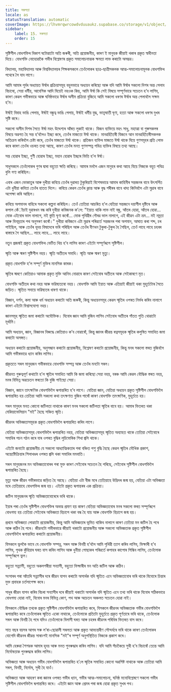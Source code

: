 ```yaml
---
title: সৰলতা
locale: as
statusTranslation: automatic
coverImage: https://lhvmrqwrcowdvduuaukz.supabase.co/storage/v1/object/public/strapi-uploads/small_cover-educacion-fundamental.webp-2d51a7828a2b1309555be27f7e2a61a0.webp
sidebar:
    label: 15. সৰলতা
    order: 15
---
```

সৃষ্টিশীল বোধশক্তিৰ বিকাশ ঘটোৱাটো অতি জৰুৰী, অতি প্ৰয়োজনীয়, কাৰণ ই মানুহক জীয়াই থকাৰ প্ৰকৃত স্বাধীনতা দিয়ে। বোধশক্তি নোহোৱাকৈ গভীৰ বিশ্লেষণৰ প্ৰকৃত সমালোচনাত্মক ক্ষমতা লাভ কৰাটো অসম্ভৱ।

বিদ্যালয়, মহাবিদ্যালয় আৰু বিশ্ববিদ্যালয়ৰ শিক্ষকসকলে তেওঁলোকৰ ছাত্ৰ-ছাত্ৰীসকলক আত্ম-সমালোচনামূলক বোধশক্তিৰ পথেৰে লৈ যাব লাগে।

আমি আমাৰ পূৰ্বৰ অধ্যায়ত ঈৰ্ষাৰ প্ৰক্ৰিয়াসমূহ বহুলভাৱে অধ্যয়ন কৰিছো আৰু যদি আমি ঈৰ্ষাৰ সকলো দিশৰ অন্ত পেলাব বিচাৰো, সেয়া ধৰ্মীয়, আবেগিক আদি যিয়েই নহওক কিয়, আমি ঈৰ্ষা কি সেই বিষয়ে সম্পূৰ্ণভাৱে সচেতন হ’ব লাগিব, কাৰণ কেৱল গভীৰভাৱে আৰু ঘনিষ্ঠভাৱে ঈৰ্ষাৰ অসীম প্ৰক্ৰিয়া বুজিহে আমি সকলো ধৰণৰ ঈৰ্ষাৰ অন্ত পেলাবলৈ সক্ষম হ’ম।

ঈৰ্ষাই বিবাহ ভাঙি পেলায়, ঈৰ্ষাই বন্ধুত্ব ভাঙি পেলায়, ঈৰ্ষাই ধৰ্মীয় যুদ্ধ, ভাতৃঘাতী ঘৃণা, হত্যা আৰু সকলো ধৰণৰ দুখৰ সৃষ্টি কৰে।

সকলো অসীম দিশৰ সৈতে ঈৰ্ষা মহৎ উদ্দেশ্যৰ আঁৰত লুকাই থাকে। যিজন ব্যক্তিয়ে মহৎ সাধু, মহাত্মা বা গুৰুসকলৰ বিষয়ে অৱগত হৈ সন্ত হ’বলৈও ইচ্ছা কৰে, তেওঁৰ মাজতো ঈৰ্ষা থাকে। মানৱহিতৈষী যিজনে আন মানৱহিতৈষীসকলক অতিক্ৰম কৰিবলৈ চেষ্টা কৰে, তেওঁৰ মাজতো ঈৰ্ষা থাকে। প্ৰতিজন ব্যক্তিৰ মাজতে ঈৰ্ষা থাকে যিয়ে গুণসমূহৰ প্ৰতি লোভ কৰে কাৰণ তেওঁৰ ওচৰত তথ্য আছে, কাৰণ তেওঁৰ মনত গুণসম্পন্ন পবিত্ৰ ব্যক্তিৰ বিষয়ে তথ্য আছে।

সন্ত হোৱাৰ ইচ্ছা, গুণী হোৱাৰ ইচ্ছা, মহান হোৱাৰ ইচ্ছাৰ ভিত্তি হ’ল ঈৰ্ষা।

সাধুসকলে তেওঁলোকৰ গুণৰ দ্বাৰা বহুতো ক্ষতি কৰিছে। আমাৰ মনলৈ এজন মানুহৰ কথা আহে যিয়ে নিজকে বহুত পবিত্ৰ বুলি গণ্য কৰিছিল।

এবাৰ এজন ভোকাতুৰ আৰু দুখীয়া কবিয়ে তেওঁৰ দুৱাৰত টুকুৰিয়াই বিশেষভাৱে আমাৰ কাহিনীৰ সন্তজনৰ বাবে উৎসৰ্গিত এটা ধুনীয়া কবিতা তেওঁৰ হাতত দিলে। কবিয়ে কেৱল তেওঁৰ ক্লান্ত আৰু বৃদ্ধ শৰীৰৰ বাবে খাদ্য কিনিবলৈ এটা মুদ্ৰাৰ বাবে অপেক্ষা কৰি আছিল।

কবিয়ে অপমানৰ বাহিৰে সকলো কল্পনা কৰিছিল। তেওঁ তেতিয়া আচৰিত হ’ল যেতিয়া সন্তজনে দয়াশীল দৃষ্টিৰে আৰু কপাল কেঁাঁচাই দুৱাৰখন বন্ধ কৰি দুখীয়া কবিজনক ক’লে: "ইয়াত থাকি লাভ নাই বন্ধু, আঁতৰ হোৱা, আঁতৰ হোৱা... মোক এইবোৰ ভাল নালাগে, মই স্তুতি ঘৃণা কৰোঁ... মোক পৃথিৱীৰ গৌৰৱ ভাল নালাগে, এই জীৱন এটা ভ্ৰম... মই নম্ৰতা আৰু বিনম্ৰতাৰ পথ অনুসৰণ কৰোঁ।" দুখীয়া কবিজনে এটা মুদ্ৰাৰ পৰিৱৰ্তে সন্তজনৰ পৰা অপমান, আঘাত কৰা শব্দ, চৰ পাইছিল, আৰু তেওঁৰ হৃদয় বিষাদেৰে ভৰি পৰিছিল আৰু তেওঁৰ বীণখন টুকুৰা-টুকুৰ হৈ গৈছিল, তেওঁ লাহে লাহে চহৰৰ ৰাস্তাৰে গৈ আছিল... লাহে লাহে... লাহে লাহে।

নতুন প্ৰজন্মই প্ৰকৃত বোধশক্তিৰ ভেটিত থিয় হ’ব লাগিব কাৰণ এইটো সম্পূৰ্ণৰূপে সৃষ্টিশীল।

স্মৃতি আৰু স্মৰণ সৃষ্টিশীল নহয়। স্মৃতি অতীতৰ সমাধি। স্মৃতি আৰু স্মৰণ মৃত্যু।

প্ৰকৃত বোধশক্তি হ’ল সম্পূৰ্ণ মুক্তিৰ মানসিক কাৰক।

স্মৃতিৰ স্মৰণে কেতিয়াও আমাক প্ৰকৃত মুক্তি আনিব নোৱাৰে কাৰণ সেইবোৰ অতীতৰ আৰু সেইকাৰণে মৃত।

বোধশক্তি অতীতৰ কথা নহয় আৰু ভৱিষ্যতৰো নহয়। বোধশক্তি আমি ইয়াত আৰু এতিয়াই জীয়াই থকা মুহূৰ্তটোৰ সৈতে জড়িত। স্মৃতিত সদায়ে ভৱিষ্যতৰ ধাৰণা থাকে।

বিজ্ঞান, দৰ্শন, কলা আৰু ধৰ্ম অধ্যয়ন কৰাটো অতি জৰুৰী, কিন্তু অধ্যয়নসমূহ কেৱল স্মৃতিৰ ওপৰত নিৰ্ভৰ কৰিব নালাগে কাৰণ এইটো বিশ্বাসযোগ্য নহয়।

জ্ঞানসমূহ স্মৃতিত জমা কৰাটো অযৌক্তিক। যিবোৰ জ্ঞান আমি বুজিব লাগিব সেইবোৰ অতীতৰ গাঁতত পুতি থোৱাটো মূৰ্খামি।

আমি অধ্যয়ন, জ্ঞান, বিজ্ঞানৰ বিৰুদ্ধে কেতিয়াও ক’ব নোৱাৰোঁ, কিন্তু জ্ঞানৰ জীৱন্ত ৰত্নসমূহক স্মৃতিৰ কলুষিত সমাধিত জমা কৰাটো অসঙ্গত।

অধ্যয়ন কৰাটো প্ৰয়োজনীয়, অনুসন্ধান কৰাটো প্ৰয়োজনীয়, বিশ্লেষণ কৰাটো প্ৰয়োজনীয়, কিন্তু মনৰ সকলো স্তৰত বুজিবলৈ আমি গভীৰভাৱে ধ্যান কৰিব লাগিব।

প্ৰকৃততে সৰল মানুহজন গভীৰভাৱে বোধশক্তি সম্পন্ন আৰু তেওঁৰ মনটো সৰল।

জীৱনত গুৰুত্বপূৰ্ণ কথাটো হ’ল স্মৃতিৰ সমাধিত আমি কি জমা কৰিছো সেয়া নহয়, বৰঞ্চ আমি কেৱল বৌদ্ধিক স্তৰত নহয়, মনৰ বিভিন্ন অৱচেতন স্তৰতো কি বুজি পাইছো সেয়া।

বিজ্ঞান, জ্ঞানে তাৎক্ষণিক বোধশক্তিলৈ ৰূপান্তৰিত হ’ব লাগে। যেতিয়া জ্ঞান, যেতিয়া অধ্যয়ন প্ৰকৃত সৃষ্টিশীল বোধশক্তিলৈ ৰূপান্তৰিত হয় তেতিয়া আমি সকলো কথা তৎক্ষণাত বুজিব পাৰোঁ কাৰণ বোধশক্তি তাৎক্ষণিক, মুহূৰ্ততে হয়।

সৰল মানুহৰ মনত কোনো জটিলতা নাথাকে কাৰণ মনৰ সকলো জটিলতা স্মৃতিৰ বাবে হয়। আমাৰ ভিতৰত থকা মেকিয়াভেলিয়ান "মই" হৈছে সঞ্চিত স্মৃতি।

জীৱনৰ অভিজ্ঞতাসমূহক প্ৰকৃত বোধশক্তিলৈ ৰূপান্তৰিত কৰিব লাগে।

যেতিয়া অভিজ্ঞতাসমূহ বোধশক্তিলৈ ৰূপান্তৰিত নহয়, যেতিয়া অভিজ্ঞতাসমূহ স্মৃতিত অব্যাহত থাকে তেতিয়া সেইবোৰে সমাধিৰ পচন গঠন কৰে যাৰ ওপৰত বুদ্ধিৰ লুচিফেৰিক শিখা জ্বলি থাকে।

এইটো জনাটো প্ৰয়োজনীয় যে সকলো আধ্যাত্মিকতাৰ পৰা বঞ্চিত পশু বুদ্ধি হৈছে কেৱল স্মৃতিৰ মৌখিক প্ৰকাশ, অন্ত্যেষ্টিক্ৰিয়াৰ শিলাখণ্ডৰ ওপৰত জ্বলি থকা সমাধিৰ মমবাতি।

সৰল মানুহজনৰ মন অভিজ্ঞতাবোৰৰ পৰা মুক্ত কাৰণ সেইবোৰ সচেতন হৈ পৰিছে, সেইবোৰ সৃষ্টিশীল বোধশক্তিলৈ ৰূপান্তৰিত হৈছে।

মৃত্যু আৰু জীৱন গভীৰভাৱে জড়িত হৈ আছে। যেতিয়া এটা বীজ মৰে তেতিয়াহে উদ্ভিদৰ জন্ম হয়, যেতিয়া এটা অভিজ্ঞতা মৰে তেতিয়াহে বোধশক্তিৰ জন্ম হয়। এইটো প্ৰকৃত ৰূপান্তৰৰ এক প্ৰক্ৰিয়া।

জটিল মানুহজনৰ স্মৃতি অভিজ্ঞতাবোৰেৰে ভৰি থাকে।

ইয়াৰ পৰা তেওঁৰ সৃষ্টিশীল বোধশক্তিৰ অভাৱ প্ৰমাণ হয় কাৰণ যেতিয়া অভিজ্ঞতাবোৰ মনৰ সকলো স্তৰত সম্পূৰ্ণৰূপে বোধগম্য হয় তেতিয়া সেইবোৰ অভিজ্ঞতা হিচাপে থকা বন্ধ হৈ যায় আৰু বোধশক্তি হিচাপে জন্ম হয়।

প্ৰথমে অভিজ্ঞতা লোৱাটো প্ৰয়োজনীয়, কিন্তু আমি অভিজ্ঞতাৰ ভূমিত থাকিব নালাগে কাৰণ তেতিয়া মন জটিল হৈ পৰে আৰু কঠিন হৈ পৰে। জীৱনটো গভীৰভাৱে জীয়াই থকাটো প্ৰয়োজনীয় আৰু সকলো অভিজ্ঞতাক প্ৰকৃত সৃষ্টিশীল বোধশক্তিলৈ ৰূপান্তৰিত কৰাটো প্ৰয়োজনীয়।

যিসকলে ভুলকৈ ভাবে যে বোধশক্তি সম্পন্ন, সৰল আৰু বিনয়ী হ’বলৈ আমি পৃথিৱী ত্যাগ কৰিব লাগিব, ভিক্ষাৰী হ’ব লাগিব, পৃথক কুঁহিয়াৰ ঘৰত বাস কৰিব লাগিব আৰু ধুনীয়া পোছাকৰ পৰিৱৰ্তে কপাহৰ কাপোৰ পিন্ধিব লাগিব, তেওঁলোক সম্পূৰ্ণৰূপে ভুল।

বহুতো সন্ন্যাসী, বহুতো অকলশৰীয়া সন্যাসী, বহুতো ভিক্ষাৰীৰ মন অতি জটিল আৰু কঠিন।

সংসাৰৰ পৰা আঁতৰি সন্ন্যাসীৰ দৰে জীৱন যাপন কৰাটো অসাৰ্থক যদি স্মৃতিত এনে অভিজ্ঞতাবোৰ ভৰি থাকে যিবোৰে চিন্তাৰ মুক্ত প্ৰবাহক চৰ্তসাপেক্ষ কৰে।

সাধুৰ জীৱন যাপন কৰিব বিচৰা সন্যাসীৰ দৰে জীয়াই থকাটো অসাৰ্থক যদি স্মৃতিত এনে তথ্য ভৰি থাকে যিবোৰ সঠিকভাৱে বোধগম্য হোৱা নাই, যিবোৰ মনৰ বিভিন্ন কোণ, পথ আৰু অচেতন অঞ্চলত সচেতন হোৱা নাই।

যিসকলে বৌদ্ধিক তথ্যক প্ৰকৃত সৃষ্টিশীল বোধশক্তিলৈ ৰূপান্তৰিত কৰে, যিসকলে জীৱনৰ অভিজ্ঞতাক গভীৰ বোধশক্তিলৈ ৰূপান্তৰিত কৰে তেওঁলোকৰ স্মৃতিত একো নাথাকে, তেওঁলোকে প্ৰতিটো মুহূৰ্ততে প্ৰকৃত পূৰ্ণতাৰে ভৰি থাকে, তেওঁলোক সৰল আৰু বিনয়ী হৈ পৰে যদিও তেওঁলোকে বিলাসী ঘৰত আৰু চহৰৰ জীৱনৰ পৰিধিৰ ভিতৰত বাস কৰে।

সাত বছৰ বয়সৰ আগৰ সৰু ল’ৰা-ছোৱালী সৰলতা আৰু প্ৰকৃত আভ্যন্তৰীণ সৌন্দৰ্যৰে ভৰি থাকে কাৰণ তেওঁলোকৰ যোগেদি জীৱনৰ জীৱন্ত সাৰাংশই মানসিক "মই"ৰ সম্পূৰ্ণ অনুপস্থিতিত নিজকে প্ৰকাশ কৰে।

আমি হেৰুৱা শৈশৱক আমাৰ হৃদয় আৰু মনত পুনৰুদ্ধাৰ কৰিব লাগিব। যদি আমি সঁচাকৈয়ে সুখী হ’ব বিচাৰোঁ তেন্তে আমি নিৰ্দোষতাক পুনৰুদ্ধাৰ কৰিব লাগিব।

অভিজ্ঞতা আৰু অধ্যয়ন গভীৰ বোধশক্তিলৈ ৰূপান্তৰিত হ’লে স্মৃতিৰ সমাধিত কোনো অৱশিষ্ট নাথাকে আৰু তেতিয়া আমি সৰল, বিনয়ী, নিৰ্দোষ, সুখী হৈ যাওঁ।

অভিজ্ঞতা আৰু আহৰণ কৰা জ্ঞানৰ ওপৰত গভীৰ ধ্যান, গভীৰ আত্ম-সমালোচনা, ঘনিষ্ঠ মনোবিশ্লেষণে সকলো গভীৰ সৃষ্টিশীল বোধশক্তিলৈ ৰূপান্তৰিত কৰে। এইটো জ্ঞান আৰু প্ৰেমৰ পৰা জন্ম হোৱা প্ৰকৃত সুখৰ পথ।
